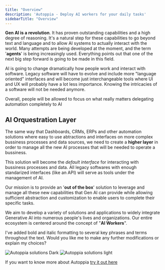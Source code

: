 ```yaml
---
title: "Overview"
description: 'Autoppia - Deploy AI workers for your daily tasks'
sidebarTitle: "Overview"
---
```


**Gen AI is a revolution**. It has proven outstanding capabilities and a high degree of reasoning. It's a natural step for these capabilities to go beyond text and language and to allow AI systems to actually interact with the world. Many attempts are being developed at the moment, and the term '**agents**' is being increasingly used. Everything points out that one of the next big step forward is going to be made in this field.

AI is going to change dramatically how people work and interact with software. Legacy software will have to evolve and include more "language oriented" interfaces and will become just interchangeable tools where UI and UX will probably have a lot less importance. Knowing the intricacies of a software will not be needed anymore. 

<Tip>Overall, people will be allowed to focus on what really matters delegating automation completely to AI</Tip>

## AI Orquestration Layer
The same way that Dashboards, CRMs, ERPs and other automation solutions where easy to use abtractions and interfaces on more complex bussiness processes and data sources, we need to create a **higher layer** in order to manage all the new AI processes that will be needed to operate a bussiness. 

This solution will become the *default interface* for interacting with bussiness processes and data. All legacy softwares with enough standarized interfaces (like an API) will serve as tools under the management of AI. 

Our mission is to provide an '**out of the box**' solution to leverage and manage all these new capabilities that Gen AI can provide while allowing sufficient abstraction and customization to enable users to complete their specific tasks. 

We aim to develop a variety of solutions and applications to widely integrate Generative AI into numerous people's lives and organizations. Our entire ecosystem is centered around the concept of "**AI Workers**".

I've added bold and italic formatting to several key phrases and terms throughout the text. Would you like me to make any further modifications or explain my choices?


<Frame><img
  className="hidden dark:block"
  src="/images/ecosystem.jpeg"
  alt="Autoppia solutions Dark"
/></Frame>
<Frame><img
  className="block dark:hidden"
  src="/images/ecosystem.jpeg"
  alt="Autoppia solutions light"
/></Frame>

<Note>If you want to know more about Autoppia [try it out here](https://www.autoppia.com)</Note>
